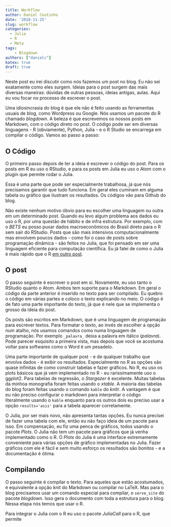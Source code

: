 ```yaml
---
title: Workflow
author: Daniel Coutinho
date: '2018-11-25'
slug: workflow
categories:
  - Julia
  - R
  - Meta
tags:
    - Blogdown
authors: ["danielc"]
katex: true
draft: true
---
```


Neste post eu irei discutir como nós fazemos um post no blog. Eu não sei exatamente como eles surgem. Ideias para o post surgem das mais diversas maneiras: dúvidas de outras pessoas, ideias antigas, aulas. Aqui eu vou focar no processo de escrever o post.

Uma idiosincrasia do blog é que ele não é feito usando as ferramentas usuais de blog, como Wordpress ou Google. Nós usamos um pacote do R chamado _blogdown_. A beleza é que escrevemos os nossos posts em Markdown, com o código direto no post. O código pode ser em diversas linguagens - R (obviamente), Python, Julia - e o R Studio se encarrega em compilar o código. Vamos ao passo a passo:

## O Código

O primeiro passo depois de ter a ideia é escrever o código do post. Para os posts em R eu uso o RStudio, e para os posts em Julia eu uso o Atom com o plugin que permite rodar o Julia.

Essa é uma parte que pode ser especialmente trabalhosa, já que nós precisamos garantir que tudo funciona. Em geral eles cuminam em alguma tabela ou gráfico que ilustram os resultados. Os códigos vão para Github do blog.

Não existe nenhum motivo óbvio para eu escolher uma linguagem ou outra em um determinado post. Quando eu levo algum problema aos dados eu uso o R, por uma questão de hábito e de infra estrutura. Por exemplo, com o _BETS_ eu posso puxar dados macroeconômicos do Brasil direto para o R sem sair do RStudio. Posts que são mais intensivos computacionalmente mas envolvem poucos dados - como foi o caso de posts sobre programação dinâmica - são feitos no Julia, que foi pensado em ser uma linguagem eficiente para computação científica. Eu já falei de como o Julia é mais rápido que o R [em outro post](https://azul.netlify.com/2018/10/28/por-que-usar-o-julia/).

## O post

O passo seguinte é escrever o post em si. Novamente, eu uso tanto o RStudio quanto o Atom. Ambos tem suporte para o Markdown. Em geral o código da parte anterior é inserido no texto para ser compilado. Eu quebro o código em várias partes e coloco o texto explicando no meio. O código é de fato uma parte importante do texto, já que é nele que se implementa o grosso da ideia do post.

Os posts são escritos em Markdown, que é uma linguagem de programação para escrever textos. Para formatar o texto, ao invés de escolher a opção num atalho, nós usamos comandos como numa linguagem de programação. Por exemplo `_palavra_` deixa a palavra em itálico (_palavra_). Pode parecer esquisito a primeira vista, mas depois que você se acostuma voltar para softwares como o Word é um pesadelo.

Uma parte importante de qualquer post - e de qualquer trabalho que envolva dados - é exibir os resultados. Especialmente no R as opções são quase infinitas de como construir tabelas e fazer gráficos. No R, eu uso os plots básicos que já vem implementado no R - eu rarissimamente uso o ggplot2. Para tabelas de regressão, o _Stargazer_ é excelente. Muitas tabelas da minhoa monografia foram feitas usando o _xtable_. A maioria das tabelas do blog foram feitas usando o comando `kable` do _knitr_. A vantagem é que eu não preciso configurar o markdown para interpretar o código literalmente usando o `kable` enquanto para os outros dois eu preciso usar a opção `results='asis'` para a tabela aparecer corretamente.

O Julia, por ser mais novo, não apresenta tantas opções. Eu nunca precisei de fazer uma tabela com ele, então eu não faço ideia de um pacote para isso. Em compensação, eu fiz uma penca de gráficos, todos usando o pacote _Plots_. O Julia não tem um pacote para gráficos que já venha implementado como o R. O _Plots_ do Julia é uma interface extremamente conveniente para várias opções de gráfico implementadas no Julia. Fazer gráficos com ele é fácil e sem muito esforço os resultados são bonitos - e a documentação é ótima.

## Compilando

O passo seguinte é compilar o texto. Para aqueles que estão acostumados, é equivalente a opção knit do Markdown ou compilar no LaTeX. Mas para o blog precisamos usar um comando especial para compilar, o `serve_site` do pacote _blogdown_. Isso gera o documento com toda a estrutura para o blog. Nessa etapa nós temos que usar o R.

Para integrar o Julia com o R eu uso o pacote _JuliaCall_ para o R, que permite   
